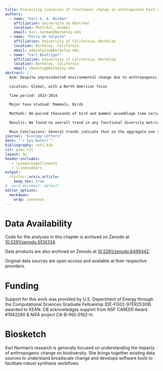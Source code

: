 ```yaml
---
title: Prevailing scenarios of functional change in anthropocene bird and mammal communities
authors:
  - name: "Kari E. A. Norman"
    affiliation: Université de Montréal
    location: Montréal, Quebec
    email: kari.norman@berkeley.edu
  - name: "Perry de Valpine"
    affiliation: University of California, Berkeley
    location: Berkeley, California
    email: pdevalpine@berkeley.edu
  - name: "Carl Boettiger"
    affiliation: University of California, Berkeley
    location: Berkeley, California
    email: cboettig@berkeley.edu
abstract: |
  Aim: Despite unprecedented environmental change due to anthropogenic pressure, recent work has found increasing species turnover but no overall trend in species diversity through time at the local scale. Functional diversity provides a potentially powerful alternative approach for understanding community composition by linking shifts in species identity to mechanisms of ecosystem processes. Here we present the first multi-taxa, multi-system analysis of functional change through time.
  
  Location: Global, with a North American focus
  
  Time period: 1923-2014
  
  Major taxa studied: Mammals, Birds
  
  Methods: We paired thousands of bird and mammal assemblage time series from the BioTIME database with existing trait data representative of a species' functional role to reconstruct time series of functional diversity metrics. Using generalized linear mixed models we estimated general trends in those metrics and trends for individual studies.
  
  Results: We found no overall trend in any functional diversity metric, despite data replicating species-based patterns of constant richness with increasing turnover. The lack of trend held even after correcting for changes in species richness. At the study-level, we identified four prevailing scenarios of species and functional change, which showed links to the duration of the observation window.
  
  Main Conclusions: General trends indicate that on the aggregate one type of functional shift is not more prevelant than the other across many taxa, biomes, and realms. At the study-level, there were also a substantial number of time series exhibiting no species or functional change, however the majority of studies showed a shift in a species or functional metric. With no one prevailing scenario of change, it will be critical to link change scenarios to drivers of change, particularly to identify communities with capacity to resist drivers from those not experiencing substantial pressure from a driver.
journal: "Ecology Letters"
date: "`r Sys.Date()`"
bibliography: refs.bib
csl: pnas.csl
layout: 3p
header-includes:
   - \usepackage{lineno}
   - \linenumbers
output: 
  rticles::arxiv_article:
    keep_tex: true
#  word_document: default
editor_options: 
  markdown: 
    wrap: sentence
---
```



# Data Availability

Code for the analyses in this chapter is archived on Zenodo at [10.5281/zenodo.5514334](https://doi.org/10.5281/zenodo.5514334).

Data products are also archived on Zenodo at [10.5281/zenodo.6499442](https://doi.org/10.5281/zenodo.6499442).

Original data sources are open access and available at their respective providers.

# Funding

Support for this work was provided by U.S. Department of Energy through the Computational Sciences Graduate Fellowship (DE-FG02-97ER25308) awarded to KEAN. CB acknowledges support from NSF CAREER Award #1942280 & NIFA project CA-B-INS-0162-H.

# Biosketch

Kari Norman’s research is generally focused on understanding the impacts of anthropogenic change on biodiversity. She brings together existing data sources to understand broadscale change and develops software tools to facilitate robust synthesis workflows. 

